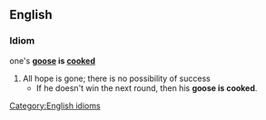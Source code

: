 ==English==
===Idiom===
one's '''[[goose]] is [[cooked]]'''
#All hope is gone; there is no possibility of success
#* If he doesn't win the next round, then his '''goose is cooked'''.
[[Category:English idioms]]